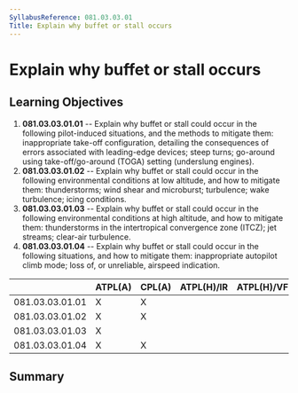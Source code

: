 ```yaml
---
SyllabusReference: 081.03.03.01
Title: Explain why buffet or stall occurs
---
```


# Explain why buffet or stall occurs

## Learning Objectives

1.  **081.03.03.01.01** -- Explain why buffet or stall could occur in the
    following pilot-induced situations, and the methods to mitigate them:
    inappropriate take-off configuration, detailing the consequences of errors
    associated with leading-edge devices; steep turns; go-around using
    take-off/go-around (TOGA) setting (underslung engines).
2.  **081.03.03.01.02** -- Explain why buffet or stall could occur in the
    following environmental conditions at low altitude, and how to mitigate
    them: thunderstorms; wind shear and microburst; turbulence; wake turbulence;
    icing conditions.
3.  **081.03.03.01.03** -- Explain why buffet or stall could occur in the
    following environmental conditions at high altitude, and how to mitigate
    them: thunderstorms in the intertropical convergence zone (ITCZ); jet
    streams; clear-air turbulence.
4.  **081.03.03.01.04** -- Explain why buffet or stall could occur in the
    following situations, and how to mitigate them: inappropriate autopilot
    climb mode; loss of, or unreliable, airspeed indication.

|                 | ATPL(A) | CPL(A) | ATPL(H)/IR | ATPL(H)/VFR | CPL(H) | IR  | CBIR(A) |
| --------------- | ------- | ------ | ---------- | ----------- | ------ | --- | ------- |
| 081.03.03.01.01 | X       | X      |            |             |        |     |         |
| 081.03.03.01.02 | X       | X      |            |             |        |     |         |
| 081.03.03.01.03 | X       |        |            |             |        |     |         |
| 081.03.03.01.04 | X       | X      |            |             |        |     |         |

## Summary
